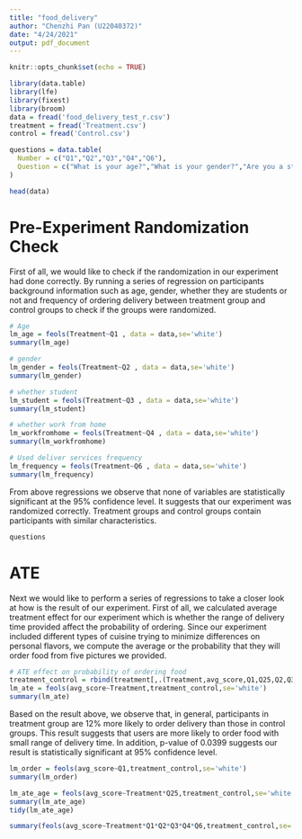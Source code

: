 ```yaml
---
title: "food_delivery"
author: "Chenzhi Pan (U22040372)"
date: "4/24/2021"
output: pdf_document
---
```


```r
knitr::opts_chunk$set(echo = TRUE)
```

```r
library(data.table)
library(lfe)
library(fixest)
library(broom)
data = fread('food_delivery_test_r.csv')
treatment = fread('Treatment.csv')
control = fread('Control.csv')
```

```r
questions = data.table(
  Number = c("Q1","Q2","Q3","Q4","Q6"),
  Question = c("What is your age?","What is your gender?","Are you a student?","Do you currently work/study from home?","How often do you order delivery?")
)
```


```r
head(data)
```

# Pre-Experiment Randomization Check
First of all, we would like to check if the randomization in our experiment had done correctly. By running a series of regression on participants background information such as age, gender, whether they are students or not and frequency of ordering delivery between treatment group and control groups to check if the groups were randomized. 
```r
# Age
lm_age = feols(Treatment~Q1 , data = data,se='white')
summary(lm_age)
```

```r
# gender
lm_gender = feols(Treatment~Q2 , data = data,se='white')
summary(lm_gender)
```

```r
# whether student
lm_student = feols(Treatment~Q3 , data = data,se='white')
summary(lm_student)
```
```r
# whether work from home
lm_workfromhome = feols(Treatment~Q4 , data = data,se='white')
summary(lm_workfromhome)
```

```r
# Used deliver services frequency
lm_frequency = feols(Treatment~Q6 , data = data,se='white')
summary(lm_frequency)

```
From above regressions we observe that none of variables are statistically significant at the 95% confidence level. It suggests that our experiment was randomized correctly. Treatment groups and control groups contain participants with similar characteristics.
```r
questions
```


# ATE 
Next we would like to perform a series of regressions to take a closer look at how is the result of our experiment. First of all, we calculated average treatment effect for our experiment which is whether the range of delivery time provided affect the probability of ordering.  Since our experiment included different types of cuisine trying to minimize  differences on personal flavors, we compute the average or the probability that they will order food from five pictures we provided. 
```r
# ATE effect on probability of ordering food
treatment_control = rbind(treatment[,.(Treatment,avg_score,Q1,Q25,Q2,Q3,Q4,Q6)],control[,.(Treatment,avg_score,Q1,Q25,Q2,Q3,Q4,Q6)])
lm_ate = feols(avg_score~Treatment,treatment_control,se='white')
summary(lm_ate)
```
Based on the result above, we observe that, in general, participants in treatment group are 12% more likely to order delivery than those in control groups. This result suggests that users are more likely to order food with small range of delivery time. In addition, p-value of 0.0399 suggests our result is statistically significant at 95% confidence level. 
```r
lm_order = feols(avg_score~Q1,treatment_control,se='white')
summary(lm_order)
```


```r
lm_ate_age = feols(avg_score~Treatment*Q25,treatment_control,se='white')
summary(lm_ate_age)
tidy(lm_ate_age)
```
```r
summary(feols(avg_score~Treatment*Q1*Q2*Q3*Q4*Q6,treatment_control,se='white'))
```











